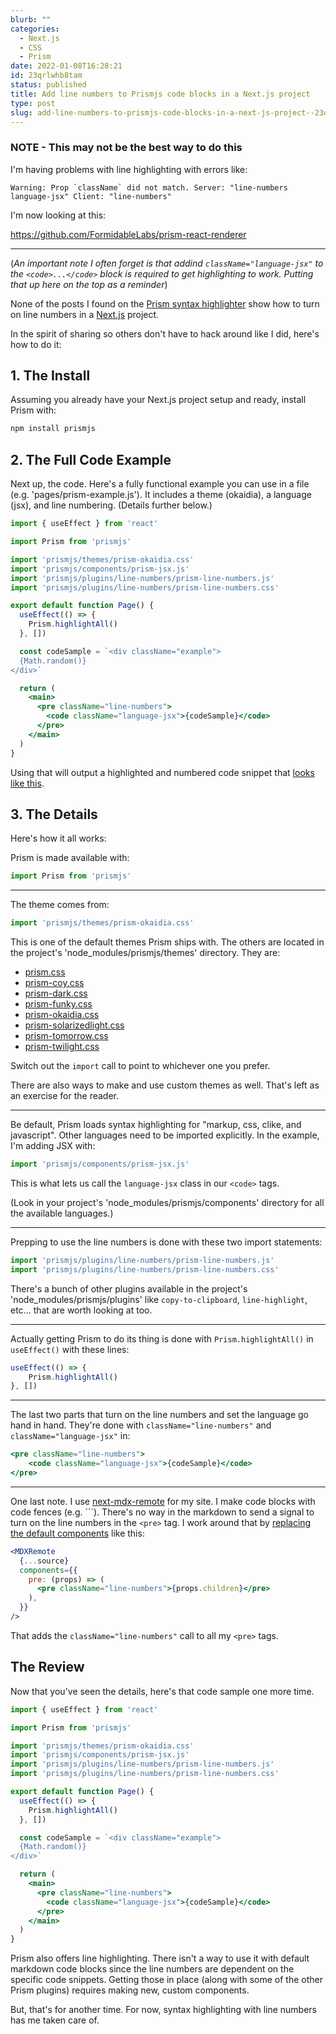 ```yaml
---
blurb: ""
categories:
  - Next.js
  - CSS
  - Prism
date: 2022-01-08T16:28:21
id: 23qrlwhb8tam
status: published
title: Add line numbers to Prismjs code blocks in a Next.js project
type: post
slug: add-line-numbers-to-prismjs-code-blocks-in-a-next-js-project--23qrlwhb8tam
---
```


### NOTE - This may not be the best way to do this

I'm having problems with line highlighting with errors like:

```
Warning: Prop `className` did not match. Server: "line-numbers language-jsx" Client: "line-numbers"
```

I'm now looking at this:

https://github.com/FormidableLabs/prism-react-renderer


---

(_An important note I often forget is that addind <code>className="language-jsx"</code> to the `<code>...</code>` block is required to get highlighting to work. Putting that up here on the top as a reminder_)

None of the posts I found on the [Prism syntax highlighter](https://prismjs.com/) show how to turn on line numbers in a [Next.js](https://nextjs.org/) project. 

In the spirit of sharing so others don't have to hack around like I did, here's how to do it:

## 1. The Install

Assuming you already have your Next.js project setup and ready, install Prism with:

```bash
npm install prismjs
```

## 2. The Full Code Example

Next up, the code. Here's a fully functional example you can use in a file (e.g. 'pages/prism-example.js'). It includes a theme (okaidia), a language (jsx), and line numbering. (Details further below.)


```jsx
import { useEffect } from 'react'

import Prism from 'prismjs'

import 'prismjs/themes/prism-okaidia.css'
import 'prismjs/components/prism-jsx.js'
import 'prismjs/plugins/line-numbers/prism-line-numbers.js'
import 'prismjs/plugins/line-numbers/prism-line-numbers.css'

export default function Page() {
  useEffect(() => {
    Prism.highlightAll()
  }, [])

  const codeSample = `<div className="example">
  {Math.random()}
</div>`

  return (
    <main>
      <pre className="line-numbers">
        <code className="language-jsx">{codeSample}</code>
      </pre>
    </main>
  )
}
```

Using that will output a highlighted and numbered code snippet that [looks like this](https://scratchpad.alanwsmith.com/prism-minimal-example-with-line-numbers-and-theme).


## 3. The Details

Here's how it all works:

Prism is made available with:

```jsx
import Prism from 'prismjs'
```

---

The theme comes from:

```jsx
import 'prismjs/themes/prism-okaidia.css'
```

This is one of the default themes Prism ships with. The others are located in the project's 'node_modules/prismjs/themes' directory. They are:

- [prism.css](https://scratchpad.alanwsmith.com/prism-default-theme-examples/prism)
- [prism-coy.css](https://scratchpad.alanwsmith.com/prism-default-theme-examples/coy)
- [prism-dark.css](https://scratchpad.alanwsmith.com/prism-default-theme-examples/dark)
- [prism-funky.css](https://scratchpad.alanwsmith.com/prism-default-theme-examples/funky)
- [prism-okaidia.css](https://scratchpad.alanwsmith.com/prism-default-theme-examples/okaidia)
- [prism-solarizedlight.css](https://scratchpad.alanwsmith.com/prism-default-theme-examples/solarizedlight)
- [prism-tomorrow.css](https://scratchpad.alanwsmith.com/prism-default-theme-examples/tomorrow)
- [prism-twilight.css](https://scratchpad.alanwsmith.com/prism-default-theme-examples/twilight)

Switch out the `import` call to point to whichever one you prefer.

There are also ways to make and use custom themes as well. That's left as an exercise for the reader. 

--- 

Be default, Prism loads syntax highlighting for "markup, css, clike, and javascript". Other languages need to be imported explicitly. In the example, I'm adding JSX with:

```jsx
import 'prismjs/components/prism-jsx.js'
```

This is what lets us call the <code className="language-jsx border border-black">language-jsx</code> class in our <code className="border border-black language-markup">&lt;code&gt;</code> tags.

(Look in your project's 'node_modules/prismjs/components' directory for all the available languages.)

---

Prepping to use the line numbers is done with these two import statements:

```jsx
import 'prismjs/plugins/line-numbers/prism-line-numbers.js'
import 'prismjs/plugins/line-numbers/prism-line-numbers.css'
```

There's a bunch of other plugins available in the project's 'node_modules/prismjs/plugins' like <code className="language-bash">copy-to-clipboard</code>, <code className="language-bash">line-highlight</code>, etc... that are worth looking at too.

---

Actually getting Prism to do its thing is done with <code className="language-jsx">Prism.highlightAll()</code> in <code className="language-jsx">useEffect()</code> with these lines: 

```jsx
useEffect(() => {
    Prism.highlightAll()
}, [])
```


---

The last two parts that turn on the line numbers and set the language go hand in hand. They're done with <code className="language-jsx">className="line-numbers"</code> and <code className="language-jsx">className="language-jsx"</code> in:


```jsx
<pre className="line-numbers">
    <code className="language-jsx">{codeSample}</code>
</pre>
```

---

One last note. I use [next-mdx-remote](https://github.com/hashicorp/next-mdx-remote) for my site. I make code blocks with code fences (e.g. &grave;&grave;&grave;). There's no way in the markdown to send a signal to turn on the line numbers in the <code className="language-markdown">&lt;pre&gt;</code> tag. I work around that by [replacing the default components](https://github.com/hashicorp/next-mdx-remote#replacing-default-components) like this:

```jsx
<MDXRemote
  {...source}
  components={{
    pre: (props) => (
      <pre className="line-numbers">{props.children}</pre>
    ),
  }}
/>
```

That adds the <code className="language-jsx">className="line-numbers"</code> call to all my <code className="language-markdown">&lt;pre&gt;</code> tags. 


## The Review

Now that you've seen the details, here's that code sample one more time.

```jsx
import { useEffect } from 'react'

import Prism from 'prismjs'

import 'prismjs/themes/prism-okaidia.css'
import 'prismjs/components/prism-jsx.js'
import 'prismjs/plugins/line-numbers/prism-line-numbers.js'
import 'prismjs/plugins/line-numbers/prism-line-numbers.css'

export default function Page() {
  useEffect(() => {
    Prism.highlightAll()
  }, [])

  const codeSample = `<div className="example">
  {Math.random()}
</div>`

  return (
    <main>
      <pre className="line-numbers">
        <code className="language-jsx">{codeSample}</code>
      </pre>
    </main>
  )
}
```

Prism also offers line highlighting. There isn't a way to use it with default markdown code blocks since the line numbers are dependent on the specific code snippets. Getting those in place (along with some of the other Prism plugins) requires making new, custom components. 

But, that's for another time. For now, syntax highlighting with line numbers has me taken care of.



